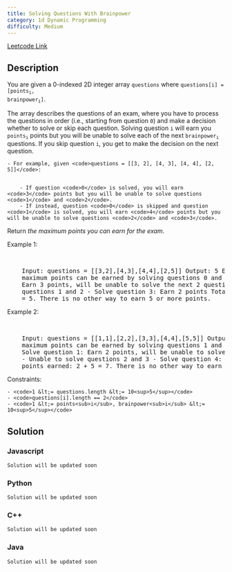 ```yaml
---
title: Solving Questions With Brainpower
category: 1d Dynamic Programming
difficulty: Medium
---
```


<Callout>

[Leetcode Link](https://leetcode.com/problems/solving-questions-with-brainpower)

</Callout>

## Description

You are given a 0-indexed 2D integer array <code>questions</code> where <code>questions[i] = [points<sub>i</sub>, brainpower<sub>i</sub>]</code>.

The array describes the questions of an exam, where you have to process the questions in order (i.e., starting from question <code>0</code>) and make a decision whether to solve or skip each question. Solving question <code>i</code> will earn you <code>points<sub>i</sub></code> points but you will be unable to solve each of the next <code>brainpower<sub>i</sub></code> questions. If you skip question <code>i</code>, you get to make the decision on the next question.

    - For example, given <code>questions = [[3, 2], [4, 3], [4, 4], [2, 5]]</code>:


    	- If question <code>0</code> is solved, you will earn <code>3</code> points but you will be unable to solve questions <code>1</code> and <code>2</code>.
    	- If instead, question <code>0</code> is skipped and question <code>1</code> is solved, you will earn <code>4</code> points but you will be unable to solve questions <code>2</code> and <code>3</code>.

Return _the maximum points you can earn for the exam_.

Example 1:

<br />
<pre className="overflow-x-auto">
	Input: questions = [[3,2],[4,3],[4,4],[2,5]] Output: 5 Explanation: The
	maximum points can be earned by solving questions 0 and 3. - Solve question 0:
	Earn 3 points, will be unable to solve the next 2 questions - Unable to solve
	questions 1 and 2 - Solve question 3: Earn 2 points Total points earned: 3 + 2
	= 5. There is no other way to earn 5 or more points.
</pre>

Example 2:

<br />
<pre className="overflow-x-auto">
	Input: questions = [[1,1],[2,2],[3,3],[4,4],[5,5]] Output: 7 Explanation: The
	maximum points can be earned by solving questions 1 and 4. - Skip question 0 -
	Solve question 1: Earn 2 points, will be unable to solve the next 2 questions
	- Unable to solve questions 2 and 3 - Solve question 4: Earn 5 points Total
	points earned: 2 + 5 = 7. There is no other way to earn 7 or more points.
</pre>

Constraints:

    - <code>1 &lt;= questions.length &lt;= 10<sup>5</sup></code>
    - <code>questions[i].length == 2</code>
    - <code>1 &lt;= points<sub>i</sub>, brainpower<sub>i</sub> &lt;= 10<sup>5</sup></code>

## Solution

### Javascript

```javascript
Solution will be updated soon
```

### Python

```python
Solution will be updated soon
```

### C++

```cpp
Solution will be updated soon
```

### Java

```java
Solution will be updated soon
```
